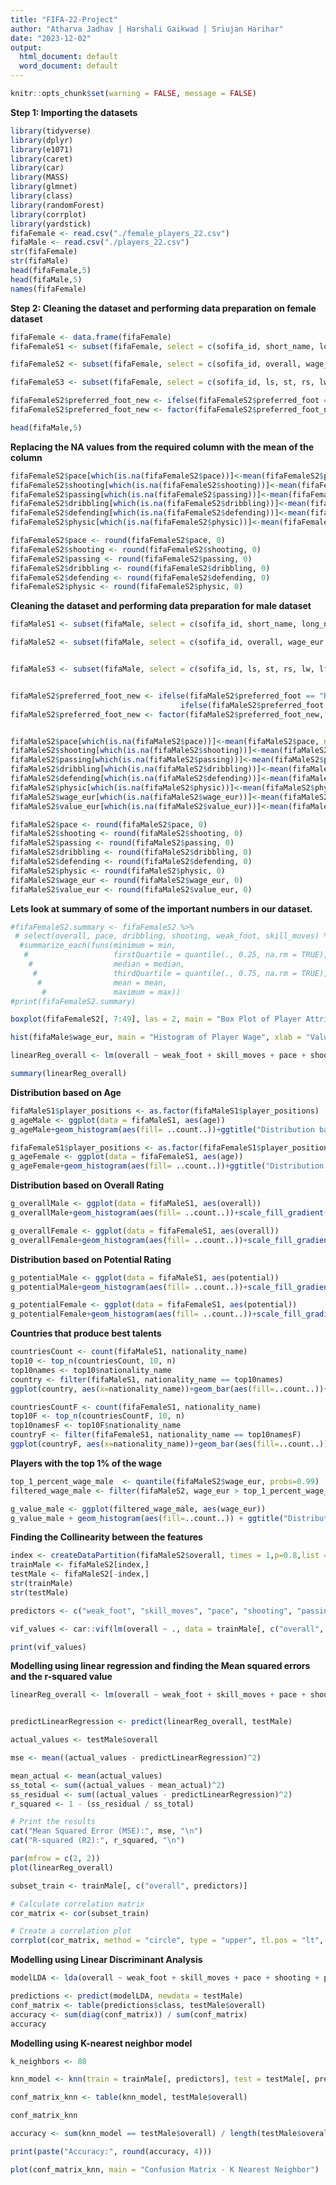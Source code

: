 ---
title: "FIFA-22-Project"
author: "Atharva Jadhav | Harshali Gaikwad | Sriujan Harihar"
date: "2023-12-02"
output:
  html_document: default
  word_document: default
---

```{r setup, include=FALSE, message=FALSE} 
knitr::opts_chunk$set(warning = FALSE, message = FALSE) 
```

**Step 1: Importing the datasets**

```{r}
library(tidyverse)
library(dplyr)
library(e1071)
library(caret)
library(car)
library(MASS)
library(glmnet)
library(class)
library(randomForest)
library(corrplot)
library(yardstick)
fifaFemale <- read.csv("./female_players_22.csv")
fifaMale <- read.csv("./players_22.csv")
str(fifaFemale)
str(fifaMale)
head(fifaFemale,5)
head(fifaMale,5)
names(fifaFemale)
```

**Step 2: Cleaning the dataset and performing data preparation on female dataset**

```{r}
fifaFemale <- data.frame(fifaFemale)
fifaFemaleS1 <- subset(fifaFemale, select = c(sofifa_id, short_name, long_name, player_positions, overall, potential, age, dob, height_cm, weight_kg, nationality_name, nation_jersey_number, body_type))

fifaFemaleS2 <- subset(fifaFemale, select = c(sofifa_id, overall, wage_eur, value_eur, preferred_foot, weak_foot, skill_moves, pace, shooting, passing, dribbling, defending, physic, attacking_crossing, attacking_finishing, attacking_heading_accuracy, attacking_short_passing, attacking_volleys, skill_dribbling, skill_curve, skill_fk_accuracy, skill_long_passing, skill_ball_control, movement_acceleration, movement_sprint_speed, movement_agility, movement_reactions, movement_balance, power_shot_power, power_jumping, power_stamina, power_strength, power_long_shots, mentality_aggression, mentality_interceptions, mentality_positioning, mentality_vision, mentality_penalties, mentality_composure, defending_marking_awareness, defending_standing_tackle, defending_sliding_tackle, goalkeeping_diving, goalkeeping_handling, goalkeeping_kicking, goalkeeping_positioning, goalkeeping_reflexes, goalkeeping_speed))

fifaFemaleS3 <- subset(fifaFemale, select = c(sofifa_id, ls, st, rs, lw, lf, cf, rf, rw, lam, cam, ram, lm, lcm, cm, rcm, rm, lwb, ldm, cdm, rdm, rwb, lb, lcb, cb, rcb, rb, gk))

fifaFemaleS2$preferred_foot_new <- ifelse(fifaFemaleS2$preferred_foot == "Right", 1, ifelse(fifaFemaleS2$preferred_foot == "Left", 2, 0))
fifaFemaleS2$preferred_foot_new <- factor(fifaFemaleS2$preferred_foot_new, levels = c(1, 2))

head(fifaMale,5)
```

**Replacing the NA values from the required column with the mean of the column**

```{r}
fifaFemaleS2$pace[which(is.na(fifaFemaleS2$pace))]<-mean(fifaFemaleS2$pace, na.rm = TRUE)
fifaFemaleS2$shooting[which(is.na(fifaFemaleS2$shooting))]<-mean(fifaFemaleS2$shooting, na.rm = TRUE)
fifaFemaleS2$passing[which(is.na(fifaFemaleS2$passing))]<-mean(fifaFemaleS2$passing, na.rm = TRUE)
fifaFemaleS2$dribbling[which(is.na(fifaFemaleS2$dribbling))]<-mean(fifaFemaleS2$dribbling, na.rm = TRUE)
fifaFemaleS2$defending[which(is.na(fifaFemaleS2$defending))]<-mean(fifaFemaleS2$defending, na.rm = TRUE)
fifaFemaleS2$physic[which(is.na(fifaFemaleS2$physic))]<-mean(fifaFemaleS2$physic, na.rm = TRUE)

fifaFemaleS2$pace <- round(fifaFemaleS2$pace, 0)
fifaFemaleS2$shooting <- round(fifaFemaleS2$shooting, 0)
fifaFemaleS2$passing <- round(fifaFemaleS2$passing, 0)
fifaFemaleS2$dribbling <- round(fifaFemaleS2$dribbling, 0)
fifaFemaleS2$defending <- round(fifaFemaleS2$defending, 0)
fifaFemaleS2$physic <- round(fifaFemaleS2$physic, 0)
```

**Cleaning the dataset and performing data preparation for male dataset**

```{r}
fifaMaleS1 <- subset(fifaMale, select = c(sofifa_id, short_name, long_name, player_positions, overall, potential, age, dob, height_cm, weight_kg, nationality_name, body_type))

fifaMaleS2 <- subset(fifaMale, select = c(sofifa_id, overall, wage_eur, value_eur, preferred_foot, weak_foot, skill_moves, player_traits, pace, shooting, passing, dribbling, defending, physic, attacking_crossing, attacking_finishing, attacking_heading_accuracy, attacking_short_passing, attacking_volleys, skill_dribbling, skill_curve, skill_fk_accuracy, skill_long_passing, skill_ball_control, movement_acceleration, movement_sprint_speed, movement_agility, movement_reactions, movement_balance, power_shot_power, power_jumping, power_stamina, power_strength, power_long_shots, mentality_aggression, mentality_interceptions, mentality_positioning, mentality_vision, mentality_penalties, mentality_composure, defending_marking_awareness, defending_standing_tackle, defending_sliding_tackle, goalkeeping_diving, goalkeeping_handling, goalkeeping_kicking, goalkeeping_positioning, goalkeeping_reflexes))


fifaMaleS3 <- subset(fifaMale, select = c(sofifa_id, ls, st, rs, lw, lf, cf, rf, rw, lam, cam, ram, lm, lcm, cm, rcm, rm, lwb, ldm, cdm, rdm, rwb, lb, lcb, cb, rcb, rb, gk))


fifaMaleS2$preferred_foot_new <- ifelse(fifaMaleS2$preferred_foot == "Right", 1,
                                      ifelse(fifaMaleS2$preferred_foot == "Left", 2, 0))
fifaMaleS2$preferred_foot_new <- factor(fifaMaleS2$preferred_foot_new, levels = c(1, 2))


fifaMaleS2$pace[which(is.na(fifaMaleS2$pace))]<-mean(fifaMaleS2$pace, na.rm = TRUE)
fifaMaleS2$shooting[which(is.na(fifaMaleS2$shooting))]<-mean(fifaMaleS2$shooting, na.rm = TRUE)
fifaMaleS2$passing[which(is.na(fifaMaleS2$passing))]<-mean(fifaMaleS2$passing, na.rm = TRUE)
fifaMaleS2$dribbling[which(is.na(fifaMaleS2$dribbling))]<-mean(fifaMaleS2$dribbling, na.rm = TRUE)
fifaMaleS2$defending[which(is.na(fifaMaleS2$defending))]<-mean(fifaMaleS2$defending, na.rm = TRUE)
fifaMaleS2$physic[which(is.na(fifaMaleS2$physic))]<-mean(fifaMaleS2$physic, na.rm = TRUE)
fifaMaleS2$wage_eur[which(is.na(fifaMaleS2$wage_eur))]<-mean(fifaMaleS2$wage_eur, na.rm = TRUE)
fifaMaleS2$value_eur[which(is.na(fifaMaleS2$value_eur))]<-mean(fifaMaleS2$value_eur, na.rm = TRUE)

fifaMaleS2$pace <- round(fifaMaleS2$pace, 0)
fifaMaleS2$shooting <- round(fifaMaleS2$shooting, 0)
fifaMaleS2$passing <- round(fifaMaleS2$passing, 0)
fifaMaleS2$dribbling <- round(fifaMaleS2$dribbling, 0)
fifaMaleS2$defending <- round(fifaMaleS2$defending, 0)
fifaMaleS2$physic <- round(fifaMaleS2$physic, 0)
fifaMaleS2$wage_eur <- round(fifaMaleS2$wage_eur, 0)
fifaMaleS2$value_eur <- round(fifaMaleS2$value_eur, 0)
```

**Lets look at summary of some of the important numbers in our dataset.**

```{r}
#fifaFemaleS2.summary <- fifaFemaleS2 %>%
 # select(overall, pace, dribbling, shooting, weak_foot, skill_moves) %>%
  #summarize_each(funs(minimum = min,
   #                   firstQuartile = quantile(., 0.25, na.rm = TRUE),
    #                  median = median,
     #                 thirdQuartile = quantile(., 0.75, na.rm = TRUE),
      #                mean = mean,
       #               maximum = max))
#print(fifaFemaleS2.summary)
```

```{r}
boxplot(fifaFemaleS2[, 7:49], las = 2, main = "Box Plot of Player Attributes", ylab = "Attribute Values")

hist(fifaMale$wage_eur, main = "Histogram of Player Wage", xlab = "Values in EUR", breaks = 80, xlim = c(0,100000))

linearReg_overall <- lm(overall ~ weak_foot + skill_moves + pace + shooting + passing + dribbling + defending + physic + attacking_crossing + attacking_finishing + attacking_heading_accuracy + attacking_short_passing + attacking_volleys + skill_dribbling +skill_curve + skill_fk_accuracy + skill_long_passing + skill_ball_control + movement_acceleration + movement_sprint_speed + movement_agility + movement_reactions + movement_balance + power_shot_power + power_jumping + power_stamina + power_strength + power_long_shots + mentality_aggression + mentality_interceptions + mentality_positioning + mentality_vision + mentality_penalties + mentality_composure + defending_marking_awareness + defending_standing_tackle + defending_sliding_tackle + goalkeeping_diving + goalkeeping_handling + goalkeeping_kicking + goalkeeping_positioning + goalkeeping_reflexes + goalkeeping_speed + preferred_foot_new, data = fifaFemaleS2)

summary(linearReg_overall)
```

**Distribution based on Age**

```{r}
fifaMaleS1$player_positions <- as.factor(fifaMaleS1$player_positions)
g_ageMale <- ggplot(data = fifaMaleS1, aes(age))
g_ageMale+geom_histogram(aes(fill= ..count..))+ggtitle("Distribution based on Age(Male)")

fifaFemaleS1$player_positions <- as.factor(fifaFemaleS1$player_positions)
g_ageFemale <- ggplot(data = fifaFemaleS1, aes(age))
g_ageFemale+geom_histogram(aes(fill= ..count..))+ggtitle("Distribution based on Age(Female)")
```

**Distribution based on Overall Rating**

```{r}
g_overallMale <- ggplot(data = fifaMaleS1, aes(overall))
g_overallMale+geom_histogram(aes(fill= ..count..))+scale_fill_gradient(low = "blue", high = "green")+ggtitle("Distribution based on Overall Rating(Male)")

g_overallFemale <- ggplot(data = fifaFemaleS1, aes(overall))
g_overallFemale+geom_histogram(aes(fill= ..count..))+scale_fill_gradient(low = "blue", high = "green")+ggtitle("Distribution based on Overall Rating(Female)")
```

**Distribution based on Potential Rating**
```{r}
g_potentialMale <- ggplot(data = fifaMaleS1, aes(potential))
g_potentialMale+geom_histogram(aes(fill= ..count..))+scale_fill_gradient(low = "blue", high = "red")+ggtitle("Distribution based on Potential Rating(Male)")

g_potentialFemale <- ggplot(data = fifaFemaleS1, aes(potential))
g_potentialFemale+geom_histogram(aes(fill= ..count..))+scale_fill_gradient(low = "blue", high = "red")+ggtitle("Distribution based on Potential Rating(Female)")
```

**Countries that produce best talents**

```{r}
countriesCount <- count(fifaMaleS1, nationality_name)
top10 <- top_n(countriesCount, 10, n)
top10names <- top10$nationality_name
country <- filter(fifaMaleS1, nationality_name == top10names)
ggplot(country, aes(x=nationality_name))+geom_bar(aes(fill=..count..))+scale_fill_gradient(low = "green", high = "blue")+ggtitle("Distribution based on Nationality of players (Top 10 Countries) for Male")

countriesCountF <- count(fifaFemaleS1, nationality_name)
top10F <- top_n(countriesCountF, 10, n)
top10namesF <- top10F$nationality_name
countryF <- filter(fifaFemaleS1, nationality_name == top10namesF)
ggplot(countryF, aes(x=nationality_name))+geom_bar(aes(fill=..count..))+scale_fill_gradient(low = "green", high = "blue")+ggtitle("Distribution based on Nationality of players (Top 10 Countries) for Female")
```

**Players with the top 1% of the wage**
```{r}
top_1_percent_wage_male  <- quantile(fifaMaleS2$wage_eur, probs=0.99)
filtered_wage_male <- filter(fifaMaleS2, wage_eur > top_1_percent_wage_male)

g_value_male <- ggplot(filtered_wage_male, aes(wage_eur))
g_value_male + geom_histogram(aes(fill=..count..)) + ggtitle("Distribution of top 1% wage(Male)")
```


**Finding the Collinearity between the features**
```{r}
index <- createDataPartition(fifaMaleS2$overall, times = 1,p=0.8,list = FALSE)
trainMale <- fifaMaleS2[index,]
testMale <- fifaMaleS2[-index,]
str(trainMale)
str(testMale)

predictors <- c("weak_foot", "skill_moves", "pace", "shooting", "passing", "dribbling", "defending", "physic", "attacking_crossing", "attacking_finishing", "attacking_heading_accuracy", "attacking_short_passing", "attacking_volleys", "skill_dribbling", "skill_curve", "skill_fk_accuracy", "skill_long_passing", "skill_ball_control", "movement_acceleration", "movement_sprint_speed", "movement_agility", "movement_reactions", "movement_balance", "power_shot_power", "power_jumping", "power_stamina", "power_strength", "power_long_shots", "mentality_aggression", "mentality_interceptions", "mentality_positioning", "mentality_vision", "mentality_penalties", "mentality_composure", "defending_marking_awareness", "defending_standing_tackle", "defending_sliding_tackle", "goalkeeping_diving", "goalkeeping_handling", "goalkeeping_kicking", "goalkeeping_positioning", "goalkeeping_reflexes")

vif_values <- car::vif(lm(overall ~ ., data = trainMale[, c("overall", predictors)]))

print(vif_values)
```

**Modelling using linear regression and finding the Mean squared errors and the r-squared value**

```{r}
linearReg_overall <- lm(overall ~ weak_foot + skill_moves + pace + shooting + passing + dribbling + defending + physic + attacking_crossing + attacking_finishing + attacking_heading_accuracy + attacking_short_passing + attacking_volleys + skill_dribbling +skill_curve + skill_fk_accuracy + skill_long_passing + skill_ball_control + movement_acceleration + movement_sprint_speed + movement_agility + movement_reactions + movement_balance + power_shot_power + power_jumping + power_stamina + power_strength + power_long_shots + mentality_aggression + mentality_interceptions + mentality_positioning + mentality_vision + mentality_penalties + mentality_composure + defending_marking_awareness + defending_standing_tackle + defending_sliding_tackle + goalkeeping_diving + goalkeeping_handling + goalkeeping_kicking + goalkeeping_positioning + goalkeeping_reflexes + preferred_foot_new, data = trainMale)


predictLinearRegression <- predict(linearReg_overall, testMale)

actual_values <- testMale$overall

mse <- mean((actual_values - predictLinearRegression)^2)

mean_actual <- mean(actual_values)
ss_total <- sum((actual_values - mean_actual)^2)
ss_residual <- sum((actual_values - predictLinearRegression)^2)
r_squared <- 1 - (ss_residual / ss_total)

# Print the results
cat("Mean Squared Error (MSE):", mse, "\n")
cat("R-squared (R2):", r_squared, "\n")

par(mfrow = c(2, 2))
plot(linearReg_overall)

subset_train <- trainMale[, c("overall", predictors)]

# Calculate correlation matrix
cor_matrix <- cor(subset_train)

# Create a correlation plot
corrplot(cor_matrix, method = "circle", type = "upper", tl.pos = "lt", tl.col = "black", title = "Correlation Plot for Linear Regression")
```

**Modelling using Linear Discriminant Analysis**

```{r}
modelLDA <- lda(overall ~ weak_foot + skill_moves + pace + shooting + passing + dribbling + defending + physic + attacking_crossing + attacking_finishing + attacking_heading_accuracy + attacking_short_passing + attacking_volleys + skill_dribbling +skill_curve + skill_fk_accuracy + skill_long_passing + skill_ball_control + movement_acceleration + movement_sprint_speed + movement_agility + movement_reactions + movement_balance + power_shot_power + power_jumping + power_stamina + power_strength + power_long_shots + mentality_aggression + mentality_interceptions + mentality_positioning + mentality_vision + mentality_penalties + mentality_composure + defending_marking_awareness + defending_standing_tackle + defending_sliding_tackle + goalkeeping_diving + goalkeeping_handling + goalkeeping_kicking + goalkeeping_positioning + goalkeeping_reflexes + preferred_foot_new, data = trainMale)

predictions <- predict(modelLDA, newdata = testMale)
conf_matrix <- table(predictions$class, testMale$overall)
accuracy <- sum(diag(conf_matrix)) / sum(conf_matrix)
accuracy
```


**Modelling using K-nearest neighbor model**
```{r}
k_neighbors <- 80

knn_model <- knn(train = trainMale[, predictors], test = testMale[, predictors], cl = trainMale$overall, k = k_neighbors)

conf_matrix_knn <- table(knn_model, testMale$overall)

conf_matrix_knn

accuracy <- sum(knn_model == testMale$overall) / length(testMale$overall)

print(paste("Accuracy:", round(accuracy, 4)))

plot(conf_matrix_knn, main = "Confusion Matrix - K Nearest Neighbor")
```